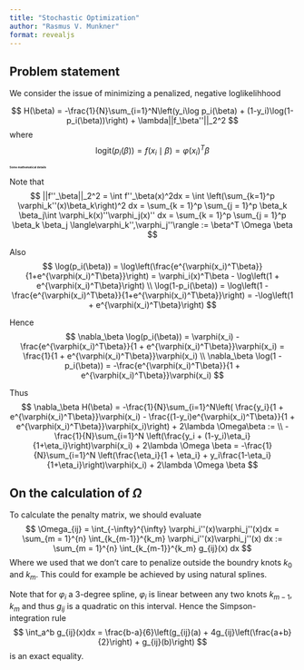 ```yaml
---
title: "Stochastic Optimization"
author: "Rasmus V. Munkner"
format: revealjs
---
```


## Problem statement
We consider the issue of minimizing a penalized, negative loglikelihhood

$$
H(\beta) = -\frac{1}{N}\sum_{i=1}^N\left(y_i\log p_i(\beta) + (1-y_i)\log(1-p_i(\beta))\right) + \lambda||f_\beta''||_2^2
$$
where
$$
\text{logit}(p_i(\beta)) = f(x_i\mid \beta) = \varphi(x_i)^T\beta
$$

## Some mathematical details {style="font-size: 35%"}
Note that
$$
||f''_\beta||_2^2 =
\int f''_\beta(x)^2dx =
\int \left(\sum_{k=1}^p \varphi_k''(x)\beta_k\right)^2 dx =
\sum_{k = 1}^p \sum_{j = 1}^p \beta_k \beta_j\int \varphi_k(x)''\varphi_j(x)'' dx =
\sum_{k = 1}^p \sum_{j = 1}^p \beta_k \beta_j \langle\varphi_k'',\varphi_j''\rangle :=
\beta^T \Omega \beta
$$

Also
$$
\log(p_i(\beta)) =
\log\left(\frac{e^{\varphi(x_i)^T\beta}}{1+e^{\varphi(x_i)^T\beta}}\right) =
\varphi_i(x)^T\beta - \log\left(1 + e^{\varphi(x_i)^T\beta}\right) \\
\log(1-p_i(\beta)) =
\log\left(1 - \frac{e^{\varphi(x_i)^T\beta}}{1+e^{\varphi(x_i)^T\beta}}\right) =
-\log\left(1 + e^{\varphi(x_i)^T\beta}\right)
$$

Hence
$$
\nabla_\beta \log(p_i(\beta)) =
\varphi(x_i) - \frac{e^{\varphi(x_i)^T\beta}}{1 + e^{\varphi(x_i)^T\beta}}\varphi(x_i) =
\frac{1}{1 + e^{\varphi(x_i)^T\beta}}\varphi(x_i) \\
\nabla_\beta \log(1 - p_i(\beta)) =
-\frac{e^{\varphi(x_i)^T\beta}}{1 + e^{\varphi(x_i)^T\beta}}\varphi(x_i)
$$

Thus
$$
\nabla_\beta H(\beta) =
-\frac{1}{N}\sum_{i=1}^N\left( \frac{y_i}{1 + e^{\varphi(x_i)^T\beta}}\varphi(x_i) - \frac{(1-y_i)e^{\varphi(x_i)^T\beta}}{1 + e^{\varphi(x_i)^T\beta}}\varphi(x_i)\right) + 2\lambda \Omega\beta := \\
-\frac{1}{N}\sum_{i=1}^N \left(\frac{y_i + (1-y_i)\eta_i}{1+\eta_i}\right)\varphi(x_i) + 2\lambda \Omega \beta =
-\frac{1}{N}\sum_{i=1}^N \left(\frac{\eta_i}{1 + \eta_i} + y_i\frac{1-\eta_i}{1+\eta_i}\right)\varphi(x_i) + 2\lambda \Omega \beta
$$

## On the calculation of $\Omega$ {.smaller}
To calculate the penalty matrix, we should evaluate
$$
\Omega_{ij} = \int_{-\infty}^{\infty} \varphi_i''(x)\varphi_j''(x)dx = \sum_{m = 1}^{n} \int_{k_{m-1}}^{k_m} \varphi_i''(x)\varphi_j''(x) dx := \sum_{m = 1}^{n} \int_{k_{m-1}}^{k_m} g_{ij}(x) dx
$$
Where we used that we don't care to penalize outside the boundry knots $k_0$ and $k_m$. This could for example be achieved by using natural splines.

Note that for $\varphi_i$ a 3-degree spline, $\varphi_i$ is linear between any two knots $k_{m-1}$, $k_{m}$ and thus $g_{ij}$ is a quadratic on this interval. Hence the Simpson-integration rule
$$
\int_a^b g_{ij}(x)dx = \frac{b-a}{6}\left(g_{ij}(a) + 4g_{ij}\left(\frac{a+b}{2}\right) + g_{ij}(b)\right)
$$
is an exact equality.












